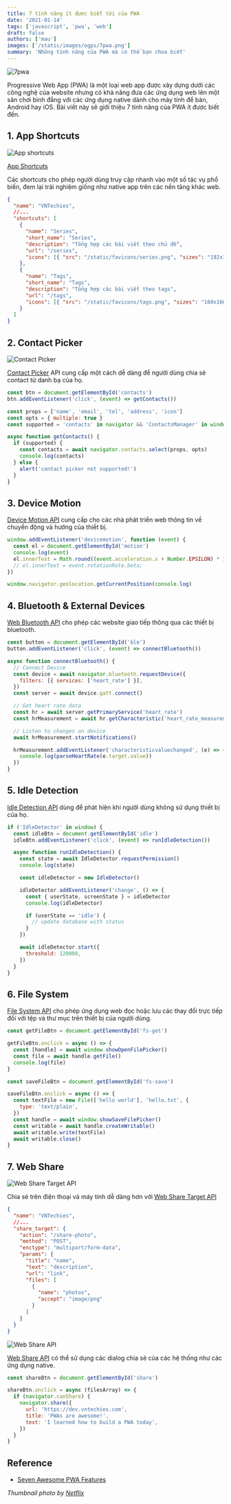 ```yaml
---
title: 7 tính năng ít được biết tới của PWA
date: '2021-01-14'
tags: ['javascript', 'pwa', 'web']
draft: false
authors: ['mau']
images: ['/static/images/ogps/7pwa.png']
summary: 'Những tính năng của PWA mà có thể bạn chưa biết'
---
```


![7pwa](/static/images/ogps/7pwa.png)

<TOCInline toc={props.toc} asDisclosure />

Progressive Web App (PWA) là một loại web app được xây dựng dưới các công nghệ của website nhưng có khả năng đưa các ứng dụng web lên một sân chơi bình đẳng với các ứng dụng native dành cho máy tính để bàn, Android hay iOS. Bài viết này sẽ giới thiệu 7 tính năng của PWA ít được biết đến.

## 1. App Shortcuts

![App shortcuts](https://web-dev.imgix.net/image/admin/1ekafMZjtzcd0G3TLQJ4.jpg?auto=format&w=1600)

[App Shortcuts](https://web.dev/app-shortcuts/)

Các shortcuts cho phép người dùng truy cập nhanh vào một số tác vụ phổ biến, đem lại trải nghiệm giống như native app trên các nền tảng khác web.

```json
{
  "name": "VNTechies",
  //...
  "shortcuts": [
    {
      "name": "Series",
      "short_name": "Series",
      "description": "Tổng hợp các bài viết theo chủ đề",
      "url": "/series",
      "icons": [{ "src": "/static/favicons/series.png", "sizes": "192x192" }]
    },
    {
      "name": "Tags",
      "short_name": "Tags",
      "description": "Tổng hợp các bài viết theo tags",
      "url": "/tags",
      "icons": [{ "src": "/static/favicons/tags.png", "sizes": "160x160" }]
    }
  ]
}
```

## 2. Contact Picker

![Contact Picker](https://web-dev.imgix.net/image/tcFciHGuF3MxnTr1y5ue01OGLBn2/EiHIOYdno52DZ6TNHcfI.jpg?auto=format&w=845)

[Contact Picker](https://web.dev/contact-picker/) API cung cấp một cách dễ dàng để người dùng chia sẻ contact từ danh bạ của họ.

```javascript
const btn = document.getElementById('contacts')
btn.addEventListener('click', (event) => getContacts())

const props = ['name', 'email', 'tel', 'address', 'icon']
const opts = { multiple: true }
const supported = 'contacts' in navigator && 'ContactsManager' in window

async function getContacts() {
  if (supported) {
    const contacts = await navigator.contacts.select(props, opts)
    console.log(contacts)
  } else {
    alert('contact picker not supported!')
  }
}
```

## 3. Device Motion

[Device Motion API](https://developer.mozilla.org/en-US/docs/Web/API/DeviceMotionEvent) cung cấp cho các nhà phát triển web thông tin về chuyển động và hướng của thiết bị.

```javascript
window.addEventListener('devicemotion', function (event) {
  const el = document.getElementById('motion')
  console.log(event)
  el.innerText = Math.round((event.acceleration.x + Number.EPSILON) * 100) / 100 + ' m/s2'
  // el.innerText = event.rotationRate.beta;
})

window.navigator.geolocation.getCurrentPosition(console.log)
```

## 4. Bluetooth & External Devices

[Web Bluetooth API](<(https://web.dev/bluetooth/)>) cho phép các website giao tiếp thông qua các thiết bị bluetooth.

```javascript
const button = document.getElementById('ble')
button.addEventListener('click', (event) => connectBluetooth())

async function connectBluetooth() {
  // Connect Device
  const device = await navigator.bluetooth.requestDevice({
    filters: [{ services: ['heart_rate'] }],
  })
  const server = await device.gatt.connect()

  // Get heart rate data
  const hr = await server.getPrimaryService('heart_rate')
  const hrMeasurement = await hr.getCharacteristic('heart_rate_measurement')

  // Listen to changes on device
  await hrMeasurement.startNotifications()

  hrMeasurement.addEventListener('characteristicvaluechanged', (e) => {
    console.log(parseHeartRate(e.target.value))
  })
}
```

## 5. Idle Detection

[Idle Detection API](https://web.dev/idle-detection/) dùng để phát hiện khi người dùng không sử dụng thiết bị của họ.

```javascript
if ('IdleDetector' in window) {
  const idleBtn = document.getElementById('idle')
  idleBtn.addEventListener('click', (event) => runIdleDetection())

  async function runIdleDetection() {
    const state = await IdleDetector.requestPermission()
    console.log(state)

    const idleDetector = new IdleDetector()

    idleDetector.addEventListener('change', () => {
      const { userState, screenState } = idleDetector
      console.log(idleDetector)

      if (userState == 'idle') {
        // update database with status
      }
    })

    await idleDetector.start({
      threshold: 120000,
    })
  }
}
```

## 6. File System

[File System API](https://web.dev/file-system-access/) cho phép ứng dụng web đọc hoặc lưu các thay đổi trực tiếp đối với tệp và thư mục trên thiết bị của người dùng.

```javascript
const getFileBtn = document.getElementById('fs-get')

getFileBtn.onclick = async () => {
  const [handle] = await window.showOpenFilePicker()
  const file = await handle.getFile()
  console.log(file)
}

const saveFileBtn = document.getElementById('fs-save')

saveFileBtn.onclick = async () => {
  const textFile = new File(['hello world'], 'hello.txt', {
    type: 'text/plain',
  })
  const handle = await window.showSaveFilePicker()
  const writable = await handle.createWritable()
  await writable.write(textFile)
  await writable.close()
}
```

## 7. Web Share

![Web Share Target API](https://web-dev.imgix.net/image/sQ51XsLqKMgSQMCZjIN0B7hlBO02/mOLhCVAigwTWGEiAo3Rc.png?auto=format&w=439)

Chia sẻ trên điện thoại và máy tính dễ dàng hơn với [Web Share Target API](https://web.dev/web-share-target/)

```json
{
  "name": "VNTechies",
  //...
  "share_target": {
    "action": "/share-photo",
    "method": "POST",
    "enctype": "multipart/form-data",
    "params": {
      "title": "name",
      "text": "description",
      "url": "link",
      "files": [
        {
          "name": "photos",
          "accept": "image/png"
        }
      ]
    }
  }
}
```

![Web Share API](https://web-dev.imgix.net/image/admin/cCXNoHbXAfkAQzTTuS0Z.png?auto=format&w=385)

[Web Share API](https://web.dev/web-share/) có thể sử dụng các dialog chia sẻ của các hệ thống như các ứng dụng native.

```javascript
const shareBtn = document.getElementById('share')

shareBtn.onclick = async (filesArray) => {
  if (navigator.canShare) {
    navigator.share({
      url: 'https://dev.vntechies.com',
      title: 'PWAs are awesome!',
      text: 'I learned how to build a PWA today',
    })
  }
}
```

## Reference

- [Seven Awesome PWA Features](https://fireship.io/lessons/pwa-top-features/)

_Thumbnail photo by <a href="https://www.netflix.com/title/950149">Netflix</a>_
